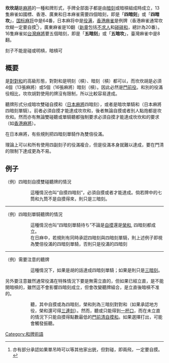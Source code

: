 {{noteTA|G1=MA}}
{{unreferenced|time=2009-05-16T14:38:42+00:00}}
'''坎坎胡'''是[[麻將|麻將]]的一種和牌形式，手牌全部面子都是由[[暗刻|暗刻]]或暗槓組成時成立，13隻麻雀如國標、香港、廣東和日本麻雀需要四個暗刻，即是「'''四暗刻'''」或「'''四暗坎'''」，[[国标麻将|国标麻将]]中是64番，日本麻将中是[[役满|役满]]，[[香港麻雀|香港麻雀]]是例牌（香港麻雀通常坎坎糊一定要自摸<ref>亦有部分承認如果單吊時可以等其他家出銃，但對碰，即兩飛，一定要自摸。</ref>），廣東麻雀是10翻（[[廣東麻將|新章]]包括[[門前清自摸|不求人]]和[[對對和|碰碰和]]，總計為20番）。16隻麻雀如[[台灣麻將|台灣麻將]]要五個暗刻，即是「'''五暗刻'''」或「'''五暗坎'''」，臺灣麻雀中是8翻。

刻子不能是碰或明槓，暗槓可

== 概要 ==
是[[對對和|對對和]]的高級形態，對對和是明刻（槓）、暗刻（槓）都可以，而坎坎胡是必須4個（13張麻將）或5個（16張麻將）暗刻（槓）。因此必然是[[門前清|門前役]]。和別的役滿役相比，坎坎胡對使用的牌沒有限制，所以比較容易達成。

聽牌形式分成暗坎雙碰自摸和（[[日本麻將|日本麻將]]四暗刻），或者是暗坎單騎和（日本麻將四暗刻單騎）。前者必須自摸才能達成坎坎和，後者無論自摸或者別人點炮都是坎坎和。然而亦有無論雙碰聽或單騎聽都強制要求必須自摸才能達成坎坎和的要求（如[[香港麻將|香港麻將]]）。

在日本麻將，有些規則把四暗刻單騎作為雙倍役滿。

理論上可以和所有使用四副刻子的役滿複合，但是役滿本身就難以達成，要在門清的限制下達成更為不易。

== 例子 ==
（例）四暗刻自摸雙碰聽牌的情況
: {{麻將牌|東}}{{麻將牌|東}}{{麻將牌|東}}{{麻將牌|一索}}{{麻將牌|一索}}{{麻將牌|一索}}{{麻將牌|五萬}}{{麻將牌|五萬}}{{麻將牌|五萬}}{{麻將牌|七筒}}{{麻將牌|七筒}}{{麻將牌|九筒}}{{麻將牌|九筒}}

:: 這種情況也叫“自摸四暗刻”，必須自摸{{麻將牌|七筒}}或者{{麻將牌|九筒}}才能達成。倘若牌中的七筒和九筒不是自摸得來，則只是三暗刻。
----
（例）四暗刻單騎聽牌的情況
: {{麻將牌|東}}{{麻將牌|東}}{{麻將牌|東}}{{麻將牌|一索}}{{麻將牌|一索}}{{麻將牌|一索}}{{麻將牌|八索}}{{麻將牌|八索}}{{麻將牌|八索}}{{麻將牌|二萬}}{{麻將牌|二萬}}{{麻將牌|二萬}}{{麻將牌|中}}
:: 這種情況也叫“四暗刻單騎待ち”不論是[[自摸|自摸]]{{麻將牌|中}}還是[[榮和|榮和]]{{麻將牌|中}}, 四暗刻都成立。
:: 在日麻中，若規則有同時承認四暗刻與四暗刻單騎，則上述例子即視為雙倍役滿的四暗刻單騎，否則只是役滿的四暗刻
----

（例）需要注意的聽牌
: {{麻將牌|六索}}{{麻將牌|六索}}{{麻將牌|六索}}{{麻將牌|八索}}{{麻將牌|八索}}{{麻將牌|八索}}{{麻將牌|二萬}}{{麻將牌|二萬}}{{麻將牌|二萬}}{{麻將牌|一筒}}{{麻將牌|一筒}}{{麻將牌|一筒}}{{麻將牌|二筒}}

:: 這種情況下，如果是胡{{麻將牌|二筒}}的話達成四暗刻單騎；如果是{{麻將牌|三筒}}則只是[[三暗刻|三暗刻]]。
另外要注意雖然通常役滿在特殊情況下要是無需立直的，但如果已經立直，{{麻將牌|一筒}}是不能開暗槓的，雖然這不會影響四暗刻成立，但會改變聽牌組合，是立直後暗槓不准的。

: {{麻將牌|五萬}}{{麻將牌|五萬}}{{麻將牌|六萬}}{{麻將牌|六萬}}{{麻將牌|七萬}}{{麻將牌|七萬}}{{麻將牌|七萬}}{{麻將牌|八萬}}{{麻將牌|八萬}}{{麻將牌|八萬}}{{麻將牌|九索}} {{麻將牌|九索}}{{麻將牌|九索}}
:: 聽{{麻將牌|四萬}}{{麻將牌|五萬}}{{麻將牌|六萬}}{{麻將牌|七萬}}{{麻將牌|九萬}}，其中自摸{{麻將牌|五萬}}或{{麻將牌|六萬}}為四暗刻，榮和則為三暗刻對對和（如果承認地方役，榮和{{麻將牌|六萬}}還可得[[日本麻將古役|三連刻]]）。然而，聽{{麻將牌|七萬}}或{{麻將牌|九萬}}只能得到[[一杯口|一杯口]]，而在未立直的情況下{{麻將牌|四萬}}只能自摸得點數最低的[[門前清自摸和|門前清自摸和]]。如果選擇打出，可能會觸發振聽。

{{日本麻將}}

[[Category:和牌術語|Category:和牌術語]]